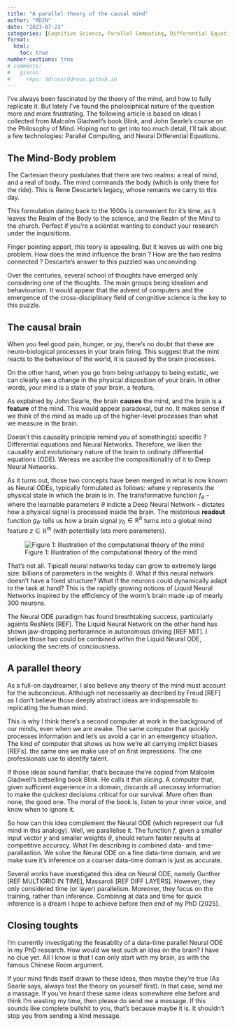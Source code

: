 ```yaml
---
title: "A parallel theory of the causal mind"
author: "RD2N"
date: "2023-07-23"
categories: [Cognitive Science, Parallel Computing, Differential Equations]
format:
  html:
    toc: true
number-sections: true
# comments:
#   giscus: 
#     repo: ddrous/ddrous.github.io
---
```


I've always been fascinated by the theory of the mind, and how to fully replicate it. But lately I've found the pholosiphical nature of the question more and more frustrating. The following article is based on ideas I collected from Malcolm Gladwell's book Blink, and John Searle's course on the Philosophy of Mind. Hoping not to get into too much detail, I'll talk about a few technologies: Parallel Computing, and Neural Differential Equations.



## The Mind-Body problem

The Cartesian theory postulates that there are two realms: a real of mind, and a real of body. The mind commands the body (which is only there for the ride). This is Rene Descarte's legacy, whose remants we carry to this day.

This formulation dating back to the 1600s is convenient for it's time, as it leaves the Realm of the Body to the science, and the Realm of the Mind to the church. Perfect if you're a scientist wanting to conduct your research under the inquisitions.

Finger pointing appart, this teory is appealing. But it leaves us with one big problem. How does the mind influence the brain ? How are the two realms connected ? Descarte's answer to this puzzled was unconvinding.

Over the centuries, several school of thoughts have emerged only considering one of the thoughts. The main groups being idealism and behaviourism. It would appear that the advent of computers and the emergence of the cross-disciplinary field of congnitive science is the key to this puzzle.


## The causal brain

When you feel good pain, hunger, or joy, there's no doubt that these are neuro-biological processes in your brain firing. This suggest that the mint reacts to the behaviour of the world, it is caused by the brain processes.

On the other hand, when you go from being unhappy to being extatic, we can clearly see a change in the physical disposition of your brain. In other words, your mind is a state of your brain, a feature.

As explained by John Searle, the brain **causes** the mind, and the brain is a **feature** of the mind. This would appear paradoxal, but no. It makes sense if we think of the mind as made up of the higher-level processes than what we measure in the brain.

Doesn't this causality principle remind you of something(s) specific ? Differential equations and Neural Networks. Therefore, we liken the causality and evolutionary nature of the brain to ordinaty differential equations (ODE). Wereas we ascribe the compositionality of it to Deep Neural Networks.

As it turns out, those two concepts have been merged in what is now known as Neural ODEs, typically formulated as follows:
\begin{align}
\frac{\text{d} y}{\text{d} t}(t) &= f_{\theta}(y,t), \qquad t \in ]t_0, t_f [ \\
y(t_0) &= y_0, \\
z(t) &= g_{\theta'}(\theta, y, y_0, t, t_0, t_f),
\end{align}
where $y$ represents the physical state in which the brain is in. The transformative function $f_{\theta}$ -- where the learnable parameters $\theta$ indicte a Deep Neural Network -- dictates how a physical signal is processed inside the brain. The misterious **readout** function $g_{\theta'}$ tells us how a brain signal $y_0\in \mathbb{R}^b$ turns into a global mind feature $z \in \mathbb{R}^m$ (with potentially lots more parameters).

![Figure 1: Illustration of the computational theory of the mind](MindBodyProblem.png)

That's not all. Tipicall neural networks today can grow to extremely large size: billions of parameters in the weights $\theta$. What if this neural network doesn't have a fixed structure? What if the neurons could dynamically adapt to the task at hand? This is the rapidly growing notions of Liquid Neural Networks inspired by the efficiency of the worm's brain made up of mearly 300 neurons.

The Neural ODE paradigm has found breathtaking success, particularly againts ResNets [REF]. The Liquid Neural Network on the other hand has shown jaw-dropping perforamnce in autonomous driving [REF MIT]. I believe those two could be combined within the Liquid Neural ODE, unlocking the secrets of conciousness.



## A parallel theory 

As a full-on daydreamer, I also believe any theory of the mind must account for the subconcious. Although not necessarily as decribed by Freud [REF] as I don't believe those deeply abstract ideas are indispensable to replicating the human mind.

This is why I think there's a second computer at work in the background of our minds, even when we are awake. The same computer that quickly processes information and let's us avoid a car in an emergency situation. The kind of computer that shows us how we're all carrying implict biases [REFs]. the same one we make use of on first impressions. The one professionals use to identify talent.

If those ideas sound familiar, that's because the're copied from Malcolm Gladwell's betselling book Blink. He calls it _thin slicing_. A computer that, given sufficient experience in a domain, discards all unecassy information to make the quickest decisions critical for our survival. More often than none, the good one. The moral of the book is, listen to your inner voice, and know when to ignore it.

So how can this idea complement the Neural ODE (which represent our full mind in this analogy). Well, we parallelise it. The function $f$, given a smaller input vector $y$ and smaller weights $\theta$, should return faster results at competitive accuracy. What I'm describing is combined data- and time-parallastion. We solve the Neural ODE on a fine data-time domain, and we make sure it's inference on a coarser data-time domain is just as accurate.

Several works have investigated this idea on Neural ODE, namely Gunther [REF MULTIGRID IN TIME], Massaroli [REF DIFF LAYERS]. However, they only considered time (or layer) parallelism. Moreover, they focus on the training, rather than inference. Combinng at data and time for quick inference is a dream I hope to achieve before then end of my PhD (2025).


## Closing toughts

I'm currently investigating the feasablity of a data-time parallel Neural ODE in my PhD research. How would we test such an idea on the brain? I have no clue yet. All I know is that I can only start with my brain, as with the famous Chinese Room argument.

If your mind finds itself drawn to these ideas, then maybe they're true (As Searle says, always test the theory on yourself first). In that case, send me a massage. If you've heard these same ideas somewhere else before and think I'm wasting my time, then please do send me a message. If this sounds like complete bullshit to you, that's because maybe it is. It shouldn't stop you from sending a kind message.